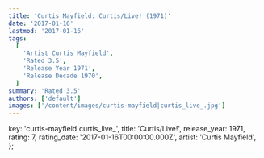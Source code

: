 ```yaml
---
title: 'Curtis Mayfield: Curtis/Live! (1971)'
date: '2017-01-16'
lastmod: '2017-01-16'
tags:
  [
    'Artist Curtis Mayfield',
    'Rated 3.5',
    'Release Year 1971',
    'Release Decade 1970',
  ]
summary: 'Rated 3.5'
authors: ['default']
images: ['/content/images/curtis-mayfield|curtis_live_.jpg']
---
```


  key: 'curtis-mayfield|curtis_live_',
  title: 'Curtis/Live!',
  release_year: 1971,
  rating: 7,
  rating_date: '2017-01-16T00:00:00.000Z',
  artist: 'Curtis Mayfield',
};

<MusicRating data={data} />
